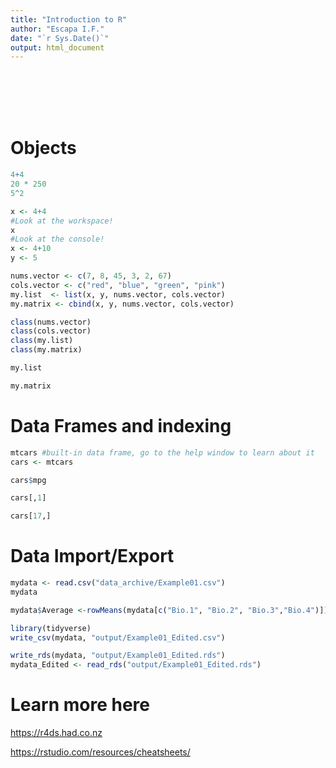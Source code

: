 ```yaml
---
title: "Introduction to R"
author: "Escapa I.F."
date: "`r Sys.Date()`"
output: html_document
---
```

<br></br> 
<br></br> 

# Objects
```r
4+4
20 * 250
5^2
```

```r
x <- 4+4 
#Look at the workspace!
x 
#Look at the console!
x <- 4+10
y <- 5
```

```r
nums.vector <- c(7, 8, 45, 3, 2, 67)
cols.vector <- c("red", "blue", "green", "pink")
my.list  <- list(x, y, nums.vector, cols.vector)
my.matrix <- cbind(x, y, nums.vector, cols.vector)
```

```r
class(nums.vector)
class(cols.vector)
class(my.list)
class(my.matrix)
```

```r
my.list
```
```r
my.matrix
```

# Data Frames and indexing
```r
mtcars #built-in data frame, go to the help window to learn about it
cars <- mtcars
```
```r
cars$mpg
```
```r
cars[,1]
```
```r
cars[17,]
```

# Data Import/Export
```r
mydata <- read.csv("data_archive/Example01.csv")
mydata
```

```r
mydata$Average <-rowMeans(mydata[c("Bio.1", "Bio.2", "Bio.3","Bio.4")])
```

```r
library(tidyverse)
write_csv(mydata, "output/Example01_Edited.csv")
```

```r
write_rds(mydata, "output/Example01_Edited.rds")
mydata_Edited <- read_rds("output/Example01_Edited.rds")
```

# Learn more here

<https://r4ds.had.co.nz>

<https://rstudio.com/resources/cheatsheets/>

